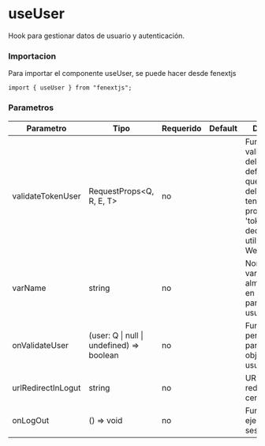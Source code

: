 # useUser

Hook para gestionar datos de usuario y autenticación.

### Importacion

Para importar el componente useUser, se puede hacer desde fenextjs

```tsx copy
import { useUser } from "fenextjs";
```

### Parametros

| Parametro | Tipo | Requerido | Default | Descripcion |
| --------- | ---- | --------- | ------- | ----------- |
| validateTokenUser | RequestProps\<Q, R, E, T\> | no |  | Función para validar el token del usuario. Por defecto, verifica que el objeto del usuario tenga una propiedad 'token' y la decodifica utilizando JSON Web Tokens. |
| varName | string | no |  | Nombre de la variable de almacenamiento en `localStorage` para guardar el usuario. |
| onValidateUser | (user: Q \| null \| undefined) =\> boolean | no |  | Función personalizada para validar el objeto de usuario. |
| urlRedirectInLogut | string | no |  | URL de redirección al cerrar sesión. |
| onLogOut | () =\> void | no |  | Función que se ejecuta al cerrar sesión. |
